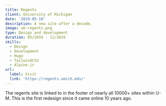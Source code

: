 ```yaml
---
title: Regents
client: University of Michigan
date: '2019-05-19'
description: A new site after a decade.
image: um-regents.png
type: Design and development
duration: 05/2019 - 11/2019
skills:
  - Design
  - Development
  - Hugo
  - TailwindCSS
  - Alpine.js
url:
  label: Visit
  link: 'https://regents.umich.edu/'
---
```


The regents site is linked to in the footer of nearly all 10000+ sites within U-M. This is the first redesign since it came online 10 years ago.

